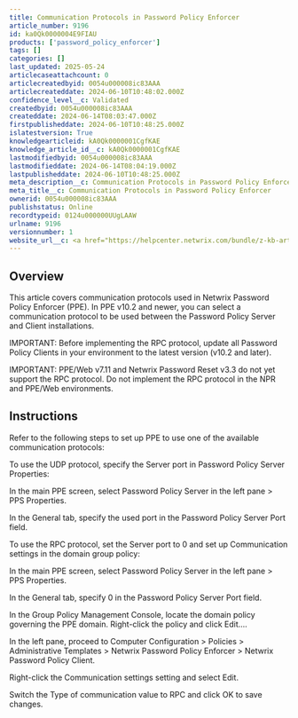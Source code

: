 ```yaml
---
title: Communication Protocols in Password Policy Enforcer
article_number: 9196
id: ka0Qk0000004E9FIAU
products: ['password_policy_enforcer']
tags: []
categories: []
last_updated: 2025-05-24
articlecaseattachcount: 0
articlecreatedbyid: 0054u000008ic83AAA
articlecreateddate: 2024-06-10T10:48:02.000Z
confidence_level__c: Validated
createdbyid: 0054u000008ic83AAA
createddate: 2024-06-14T08:03:47.000Z
firstpublisheddate: 2024-06-10T10:48:25.000Z
islatestversion: True
knowledgearticleid: kA0Qk0000001CgfKAE
knowledge_article_id__c: kA0Qk0000001CgfKAE
lastmodifiedbyid: 0054u000008ic83AAA
lastmodifieddate: 2024-06-14T08:04:19.000Z
lastpublisheddate: 2024-06-10T10:48:25.000Z
meta_description__c: Communication Protocols in Password Policy Enforcer
meta_title__c: Communication Protocols in Password Policy Enforcer
ownerid: 0054u000008ic83AAA
publishstatus: Online
recordtypeid: 0124u000000UUgLAAW
urlname: 9196
versionnumber: 1
website_url__c: <a href="https://helpcenter.netwrix.com/bundle/z-kb-articles-salesforce/page/kA0Qk0000001CgfKAE.html" target="_blank">Open in a new window</a>
---
```


## Overview

This article covers communication protocols used in Netwrix Password Policy Enforcer (PPE). In PPE v10.2 and newer, you can select a communication protocol to be used between the Password Policy Server and Client installations.

IMPORTANT: Before implementing the RPC protocol, update all Password Policy Clients in your environment to the latest version (v10.2 and later).

IMPORTANT: PPE/Web v7.11 and Netwrix Password Reset v3.3 do not yet support the RPC protocol. Do not implement the RPC protocol in the NPR and PPE/Web environments.

## Instructions

Refer to the following steps to set up PPE to use one of the available communication protocols:

To use the UDP protocol, specify the Server port in Password Policy Server Properties:

In the main PPE screen, select Password Policy Server in the left pane > PPS Properties.

In the General tab, specify the used port in the Password Policy Server Port field.

To use the RPC protocol, set the Server port to 0 and set up Communication settings in the domain group policy:

In the main PPE screen, select Password Policy Server in the left pane > PPS Properties.

In the General tab, specify 0 in the Password Policy Server Port field.

In the Group Policy Management Console, locate the domain policy governing the PPE domain. Right-click the policy and click Edit....

In the left pane, proceed to Computer Configuration > Policies > Administrative Templates > Netwrix Password Policy Enforcer > Netwrix Password Policy Client.

Right-click the Communication settings setting and select Edit.

Switch the Type of communication value to RPC and click OK to save changes.